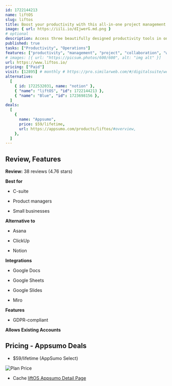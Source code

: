 ```yaml
---
id: 1722144213
name: liftOS
slug: liftos
title: Boost your productivity with this all-in-one project management platform.
image: { url: https://iili.io/dIjwerG.md.png }
# optional
description: Access three beautifully designed productivity tools in one placeIntegrate your Google Workspace, Miro boards, and anything else you can embed in the platform
published: true
tasks: ["Productivity", "Operations"]
features: ["productivity", "management", "project", "collaboration", "workflow"]
# images: [{ url: "https://picsum.photos/600/600", alt: "img alt" }]
url: https://www.liftos.io/
pricing: ["Paid"]
visit: [12895] # monthly # https://pro.similarweb.com/#/digitalsuite/websiteanalysis/home
alternative:
  [
    { id: 1722532031, name: "notion" },
    { "name": "liftOS", "id": 1722144213 },
    { "name": "Blue", "id": 1723698156 },
  ]
deals:
  [
    {
      name: "Appsumo",
      price: $59/lifetime,
      url: https://appsumo.com/products/liftos/#overview,
    },
  ]
---
```


## Review, Features

**Review:** 38 reviews (4.76 stars)

**Best for**

- C-suite

- Product managers

- Small businesses

**Alternative to**

- Asana

- ClickUp

- Notion

**Integrations**

- Google Docs

- Google Sheets

- Google Slides

- Miro

**Features**

- GDPR-compliant

**Allows Existing Accounts**

## Pricing - Appsumo Deals

- $59/lifetime (AppSumo Select)

<Img src="https://iili.io/dIw1t9t.png" alt="Plan Price" />

- Cache [liftOS Appsumo Detail Page](https://iili.io/dIwEnob.png)
